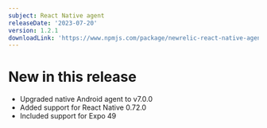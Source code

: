 ```yaml
---
subject: React Native agent
releaseDate: '2023-07-20'
version: 1.2.1
downloadLink: 'https://www.npmjs.com/package/newrelic-react-native-agent/v/1.3.0'
---
```


# New in this release
* Upgraded native Android agent to v7.0.0
* Added support for React Native 0.72.0
* Included support for Expo 49